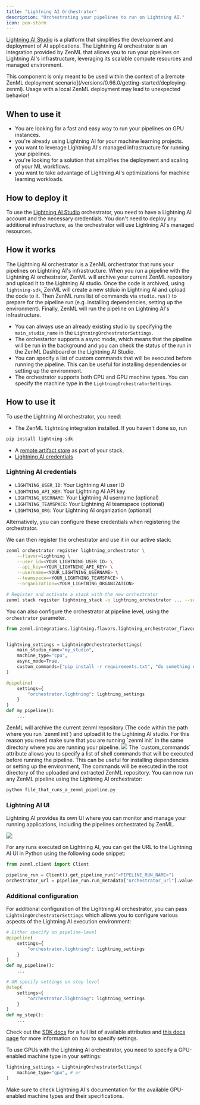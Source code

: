 ```yaml
---
title: "Lightning AI Orchestrator"
description: "Orchestrating your pipelines to run on Lightning AI."
icon: poo-storm
---
```


[Lightning AI Studio](https://lightning.ai/) is a platform that simplifies the development and deployment of AI applications. The Lightning AI orchestrator is an integration provided by ZenML that allows you to run your pipelines on Lightning AI's infrastructure, leveraging its scalable compute resources and managed environment.

<Note>
    This component is only meant to be used within the context of a [remote ZenML deployment scenario](/versions/0.66.0/getting-started/deploying-zenml). Usage with a local ZenML deployment may lead to unexpected behavior!
</Note>

## When to use it

* You are looking for a fast and easy way to run your pipelines on GPU instances.
* you're already using Lightning AI for your machine learning projects.
* you want to leverage Lightning AI's managed infrastructure for running your pipelines.
* you're looking for a solution that simplifies the deployment and scaling of your ML workflows.
* you want to take advantage of Lightning AI's optimizations for machine learning workloads.

## How to deploy it

To use the [Lightning AI Studio](https://lightning.ai/) orchestrator, you need to have a Lightning AI account and the necessary credentials. You don't need to deploy any additional infrastructure, as the orchestrator will use Lightning AI's managed resources.

## How it works

The Lightning AI orchestrator is a ZenML orchestrator that runs your pipelines on Lightning AI's infrastructure. When you run a pipeline with the Lightning AI orchestrator, ZenML will archive your current ZenML repository and upload it to the Lightning AI studio. Once the code is archived, using `lightning-sdk`, ZenML will create a new stduio in Lightning AI and upload the code to it. Then ZenML runs list of commands via `studio.run()` to prepare for the pipeline run (e.g. installing dependencies, setting up the environment). Finally, ZenML will run the pipeline on Lightning AI's infrastructure.

* You can always use an already existing studio by specifying the `main_studio_name` in the `LightningOrchestratorSettings`.
* The orchestartor supports a async mode, which means that the pipeline will be run in the background and you can check the status of the run in the ZenML Dashboard or the Lightning AI Studio.
* You can specify a list of custom commands that will be executed before running the pipeline. This can be useful for installing dependencies or setting up the environment.
* The orchestrator supports both CPU and GPU machine types. You can specify the machine type in the `LightningOrchestratorSettings`.

## How to use it

To use the Lightning AI orchestrator, you need:

* The ZenML `lightning` integration installed. If you haven't done so, run

```bash
pip install lightning-sdk
```
* A [remote artifact store](/versions/0.66.0/stack-components/artifact-stores) as part of your stack.
* [Lightning AI credentials](/versions/0.66.0/stack-components/orchestrators/lightning#lightning-ai-credentials)

### Lightning AI credentials

* `LIGHTNING_USER_ID`: Your Lightning AI user ID
* `LIGHTNING_API_KEY`: Your Lightning AI API key
* `LIGHTNING_USERNAME`: Your Lightning AI username (optional)
* `LIGHTNING_TEAMSPACE`: Your Lightning AI teamspace (optional)
* `LIGHTNING_ORG`: Your Lightning AI organization (optional)

Alternatively, you can configure these credentials when registering the orchestrator.

We can then register the orchestrator and use it in our active stack:


```bash
zenml orchestrator register lightning_orchestrator \
    --flavor=lightning \
    --user_id=<YOUR_LIGHTNING_USER_ID> \
    --api_key=<YOUR_LIGHTNING_API_KEY> \
    --username=<YOUR_LIGHTNING_USERNAME> \
    --teamspace=<YOUR_LIGHTNING_TEAMSPACE> \
    --organization=<YOUR_LIGHTNING_ORGANIZATION>

# Register and activate a stack with the new orchestrator
zenml stack register lightning_stack -o lightning_orchestrator ... --set
```

You can also configure the orchestrator at pipeline level, using the `orchestrator` parameter.

```py
from zenml.integrations.lightning.flavors.lightning_orchestrator_flavor import LightningOrchestratorSettings


lightning_settings = LightningOrchestratorSettings(
    main_studio_name="my_studio",
    machine_type="cpu",
    async_mode=True,
    custom_commands=["pip install -r requirements.txt", "do something else"]
)

@pipeline(
    settings={
        "orchestrator.lightning": lightning_settings
    }
)
def my_pipeline():
    ...
```

<Info>
    ZenML will archive the current zenml repository (The code within the path where you run `zenml init`) and upload it to the Lightning AI studio. For this reason you need make sure that you are running `zenml init` in the same directory where you are running your pipeline.
</Info>

<Frame caption="Lightning AI studio VSCode">
  <img src="/_assets/stack-components/stack-components-13.avif"/>
</Frame>

<Info>
    The `custom_commands` attribute allows you to specify a list of shell commands that will be executed before running the pipeline. This can be useful for installing dependencies or setting up the environment, The commands will be executed in the root directory of the uploaded and extracted ZenML repository.
</Info>
You can now run any ZenML pipeline using the Lightning AI orchestrator:

```bash
python file_that_runs_a_zenml_pipeline.py
```

### Lightning AI UI

Lightning AI provides its own UI where you can monitor and manage your running applications, including the pipelines orchestrated by ZenML.

<Frame>
  <img src="/_assets/stack-components/stack-components-14.avif"/>
</Frame>

For any runs executed on Lightning AI, you can get the URL to the Lightning AI UI in Python using the following code snippet:

```py
from zenml.client import Client

pipeline_run = Client().get_pipeline_run("<PIPELINE_RUN_NAME>")
orchestrator_url = pipeline_run.run_metadata["orchestrator_url"].value
```

### Additional configuration

For additional configuration of the Lightning AI orchestrator, you can pass `LightningOrchestratorSettings` which allows you to configure various aspects of the Lightning AI execution environment:

```py
# Either specify on pipeline-level
@pipeline(
    settings={
        "orchestrator.lightning": lightning_settings
    }
)
def my_pipeline():
    ...

# OR specify settings on step-level
@step(
    settings={
        "orchestrator.lightning": lightning_settings
    }
)
def my_step():
    ...
```

Check out the [SDK docs](https://sdkdocs.zenml.io/latest/integration%5Fcode%5Fdocs/integrations-lightning/#zenml.integrations.lightning.flavors.lightning%5Forchestrator%5Fflavor.LightningOrchestratorSettings) for a full list of available attributes and [this docs page](/versions/0.66.0/how-to/use-configuration-files/runtime-configuration) for more information on how to specify settings.

To use GPUs with the Lightning AI orchestrator, you need to specify a GPU-enabled machine type in your settings:

```py
lightning_settings = LightningOrchestratorSettings(
    machine_type="gpu", # or
)
```

Make sure to check Lightning AI's documentation for the available GPU-enabled machine types and their specifications.

